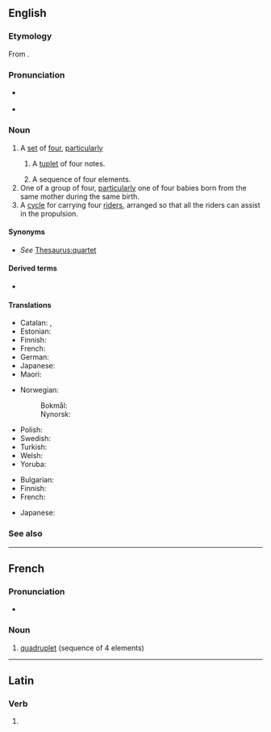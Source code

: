 ==English==
{{wikipedia}}

===Etymology===
From {{suffix|en|quadruple|et}}.

===Pronunciation===
* {{a|RP}} {{IPA|en|/kwɒˈdɹʌplət/|/kwɑˈdɹuːplət/}}
* {{a|US|Canada}} {{IPA|en|/kwɑˈdɹʌplət/|/kwɑˈdɹuplət/}}

===Noun===
{{en-noun}}

# A [[set]] of [[four]], [[particularly]]
#: {{coord|en|singlet|couplet|triplet|tetraplet|quintuplet|pentuplet|sextuplet|septuplet|octuplet|nonuplet|decuplet|centuplet|multiplet}}
## {{lb|en|music}} A [[tuplet]] of four notes.
## A sequence of four elements.
# One of a group of four, [[particularly]] one of four babies born from the same mother during the same birth.
# A [[cycle]] for carrying four [[rider]]s, arranged so that all the riders can assist in the propulsion.

====Synonyms====
* ''See'' [[Thesaurus:quartet]]

====Derived terms====
* {{l|en|prime quadruplet}}

====Translations====
{{trans-top|infant born as one of four}}
* Catalan: {{t|ca|quadrigemin|m}}, {{t|ca|quadrigèmina|f}}
* Estonian: {{t|et|nelikud|p}}
* Finnish: {{t+|fi|nelonen}}
* French: {{t+|fr|quadruplé}}
* German: {{t+|de|Vierling|m}}
* Japanese: {{t+|ja|四つ子|tr=yotsugo|sc=Jpan}}
* Maori: {{t|mi|māhanga whā}}
{{trans-mid}}
* Norwegian:
*: Bokmål: {{t|nb|firling|m}}
*: Nynorsk: {{t|nn|firling|m}}
* Polish: {{t+|pl|czworaczek|m}}
* Swedish: {{t|sv|fyrling|c}}
* Turkish: {{t+|tr|dördüz}}
* Welsh: {{t|cy|pedrybled|m}}
* Yoruba: {{t|yo|ìbẹ́rin}}
{{trans-bottom}}

{{trans-top|sequence of four elements}}
* Bulgarian: {{t+|bg|четворка|f}}
* Finnish: {{t+|fi|nelikko}}
* French: {{t+|fr|quadruplet}}
{{trans-mid}}
* Japanese: {{t|ja|四つ組|tr=よつぐみ, yotsu-gumi}}
{{trans-bottom}}

===See also===
{{coefficient}}
{{cln|en|words prefixed with quadr-}}
{{c|en|Four}}
----

==French==

===Pronunciation===
* {{fr-IPA|+|qwadruplet}}

===Noun===
{{fr-noun|m}}

# [[#Noun|quadruplet]] (sequence of 4 elements)

----

==Latin==

===Verb===
{{la-verb-form|quadruplet}}

# {{inflection of|la|quadruplō||3|s|pres|act|sub}}